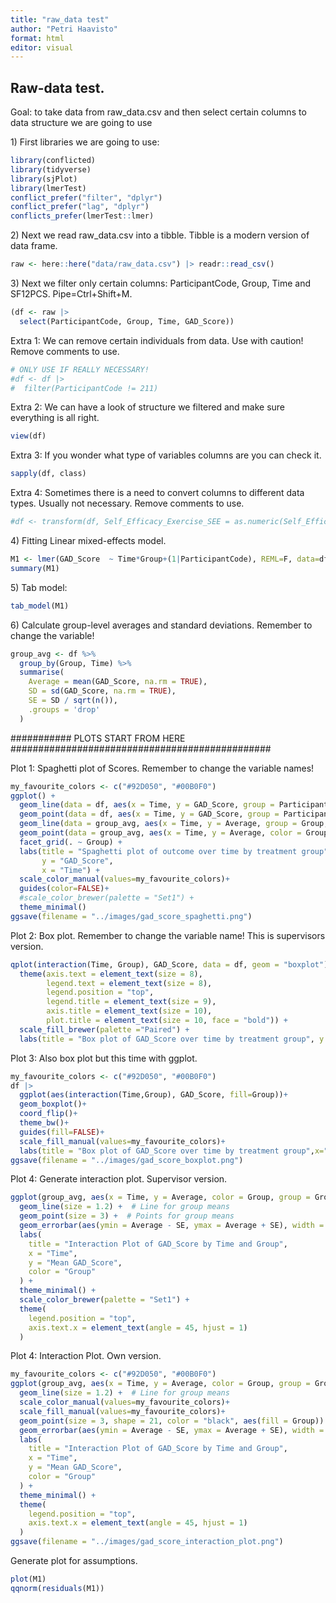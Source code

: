 ```yaml
---
title: "raw_data test"
author: "Petri Haavisto"
format: html
editor: visual
---
```


## Raw-data test.

Goal: to take data from raw_data.csv and then select certain columns to data structure we are going to use

1\) First libraries we are going to use:

```r
library(conflicted)  
library(tidyverse)
library(sjPlot)
library(lmerTest)
conflict_prefer("filter", "dplyr")
conflict_prefer("lag", "dplyr")
conflicts_prefer(lmerTest::lmer)
```

2\) Next we read raw_data.csv into a tibble. Tibble is a modern version of data frame.

```r
raw <- here::here("data/raw_data.csv") |> readr::read_csv()
```

3\) Next we filter only certain columns: ParticipantCode, Group, Time and SF12PCS. Pipe=Ctrl+Shift+M.

```r
(df <- raw |> 
  select(ParticipantCode, Group, Time, GAD_Score))
```

Extra 1: We can remove certain individuals from data. Use with caution! Remove comments to use.

```r
# ONLY USE IF REALLY NECESSARY!
#df <- df |> 
#  filter(ParticipantCode != 211)
```

Extra 2: We can have a look of structure we filtered and make sure everything is all right.

```r
view(df)
```

Extra 3: If you wonder what type of variables columns are you can check it.

```r
sapply(df, class)
```

Extra 4: Sometimes there is a need to convert columns to different data types. Usually not necessary. Remove comments to use.

```r
#df <- transform(df, Self_Efficacy_Exercise_SEE = as.numeric(Self_Efficacy_Exercise_SEE ))
```

4\) Fitting Linear mixed-effects model.

```r
M1 <- lmer(GAD_Score  ~ Time*Group+(1|ParticipantCode), REML=F, data=df)
summary(M1)
```

5\) Tab model:

```r
tab_model(M1)
```

6\) Calculate group-level averages and standard deviations. Remember to change the variable!

```r
group_avg <- df %>%
  group_by(Group, Time) %>%
  summarise(
    Average = mean(GAD_Score, na.rm = TRUE), 
    SD = sd(GAD_Score, na.rm = TRUE),
    SE = SD / sqrt(n()),
    .groups = 'drop'
  )
```

\########### PLOTS START FROM HERE \###############################################

Plot 1: Spaghetti plot of Scores. Remember to change the variable names!

```r
my_favourite_colors <- c("#92D050", "#00B0F0")
ggplot() +
  geom_line(data = df, aes(x = Time, y = GAD_Score, group = ParticipantCode), alpha = 0.3) +
  geom_point(data = df, aes(x = Time, y = GAD_Score, group = ParticipantCode), size = 2, shape = 21, fill = "grey") +
  geom_line(data = group_avg, aes(x = Time, y = Average, group = Group, color = Group), size = 1.2) +
  geom_point(data = group_avg, aes(x = Time, y = Average, color = Group), size = 3) +
  facet_grid(. ~ Group) +
  labs(title = "Spaghetti plot of outcome over time by treatment group", 
       y = "GAD_Score", 
       x = "Time") +
  scale_color_manual(values=my_favourite_colors)+
  guides(color=FALSE)+
  #scale_color_brewer(palette = "Set1") +
  theme_minimal()
ggsave(filename = "../images/gad_score_spaghetti.png")
```

Plot 2: Box plot. Remember to change the variable name! This is supervisors version.

```r
qplot(interaction(Time, Group), GAD_Score, data = df, geom = "boxplot") + aes(fill = Group) +
  theme(axis.text = element_text(size = 8),
        legend.text = element_text(size = 8),
        legend.position = "top",
        legend.title = element_text(size = 9),
        axis.title = element_text(size = 10),
        plot.title = element_text(size = 10, face = "bold")) + 
  scale_fill_brewer(palette ="Paired") +
  labs(title = "Box plot of GAD_Score over time by treatment group", y = "GAD_Score", x = "Time, Treatment group") + guides(fill=guide_legend(title="Treatment Group"))
```

Plot 3: Also box plot but this time with ggplot.

```r
my_favourite_colors <- c("#92D050", "#00B0F0")
df |> 
  ggplot(aes(interaction(Time,Group), GAD_Score, fill=Group))+ 
  geom_boxplot()+
  coord_flip()+
  theme_bw()+
  guides(fill=FALSE)+
  scale_fill_manual(values=my_favourite_colors)+
  labs(title = "Box plot of GAD_Score over time by treatment group",x="Group & Time",y=    "GAD_Score")
ggsave(filename = "../images/gad_score_boxplot.png")
```

Plot 4: Generate interaction plot. Supervisor version.

```r
ggplot(group_avg, aes(x = Time, y = Average, color = Group, group = Group)) +
  geom_line(size = 1.2) +  # Line for group means
  geom_point(size = 3) +  # Points for group means
  geom_errorbar(aes(ymin = Average - SE, ymax = Average + SE), width = 0.2) +  # Error bars
  labs(
    title = "Interaction Plot of GAD_Score by Time and Group",
    x = "Time",
    y = "Mean GAD_Score",
    color = "Group"
  ) +
  theme_minimal() +
  scale_color_brewer(palette = "Set1") +
  theme(
    legend.position = "top",
    axis.text.x = element_text(angle = 45, hjust = 1)
  )
```

Plot 4: Interaction Plot. Own version.

```r
my_favourite_colors <- c("#92D050", "#00B0F0")
ggplot(group_avg, aes(x = Time, y = Average, color = Group, group = Group)) +
  geom_line(size = 1.2) +  # Line for group means
  scale_color_manual(values=my_favourite_colors)+
  scale_fill_manual(values=my_favourite_colors)+
  geom_point(size = 3, shape = 21, color = "black", aes(fill = Group)) +  # Points for group means
  geom_errorbar(aes(ymin = Average - SE, ymax = Average + SE), width = 0.2) +  # Error bars
  labs(
    title = "Interaction Plot of GAD_Score by Time and Group",
    x = "Time",
    y = "Mean GAD_Score",
    color = "Group"
  ) +
  theme_minimal() +
  theme(
    legend.position = "top",
    axis.text.x = element_text(angle = 45, hjust = 1)
  )
ggsave(filename = "../images/gad_score_interaction_plot.png")
```

Generate plot for assumptions.

```r
plot(M1)
qqnorm(residuals(M1))
```
